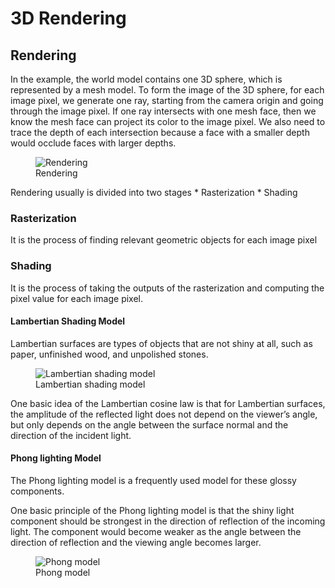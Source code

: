 # 3D Rendering

## Rendering
In the example, the world model contains one 3D sphere, which is represented by a mesh model. To form the image of the 3D sphere, for each image pixel, we generate one ray, starting from the camera origin and going through the image pixel. If one ray intersects with one mesh face, then we know the mesh face can project its color to the image pixel. We also need to trace the depth of each intersection because a face with a smaller depth would occlude faces with larger depths.

![Rendering](/Images/rendering.png)

Rendering usually is divided into two stages
* Rasterization
* Shading

### Rasterization
It is the process of finding relevant geometric objects for each image pixel

### Shading
It is the process of taking the outputs of the rasterization and computing the pixel value for each image pixel.

#### Lambertian Shading Model
Lambertian surfaces are types of objects that are not shiny at all, such as paper, unfinished wood, and unpolished stones.

![Lambertian shading model](/Images/lambertian shading modelpng.png)

One basic idea of the Lambertian cosine law is that for Lambertian surfaces, the amplitude of the reflected light does not depend on the viewer’s angle, but only depends on the angle  between the surface normal and the direction of the incident light. 


#### Phong lighting Model
The Phong lighting model is a frequently used model for these glossy components.

One basic principle of the Phong lighting model is that the shiny light component should be strongest in the direction of reflection of the incoming light. The component would become weaker as the angle  between the direction of reflection and the viewing angle becomes larger.

![Phong model](/Images/phong.png)




